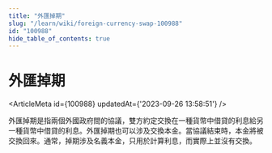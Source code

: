```yaml
---
title: "外匯掉期"
slug: "/learn/wiki/foreign-currency-swap-100988"
id: "100988"
hide_table_of_contents: true
---
```



# 外匯掉期

<ArticleMeta id={100988} updatedAt={'2023-09-26 13:58:51'} />
<div className='border-solid border-b border-t-0 my-4 border-[var(--ifm-color-gray-300)]' />

外匯掉期是指兩個外國政府間的協議，雙方約定交換在一種貨幣中借貸的利息給另一種貨幣中借貸的利息。外匯掉期也可以涉及交換本金。當協議結束時，本金將被交換回來。通常，掉期涉及名義本金，只用於計算利息，而實際上並沒有交換。
